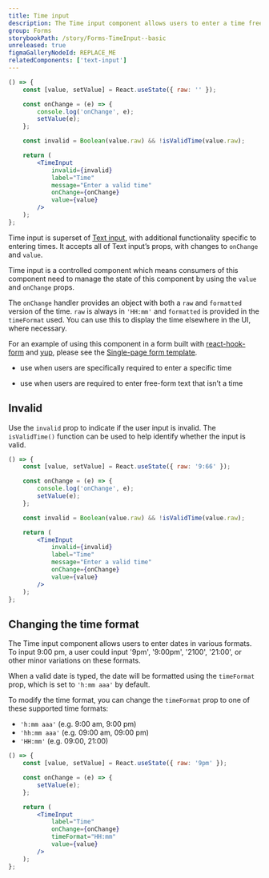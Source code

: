 ```yaml
---
title: Time input
description: The Time input component allows users to enter a time free-form, and in various formats.
group: Forms
storybookPath: /story/Forms-TimeInput--basic
unreleased: true
figmaGalleryNodeId: REPLACE_ME
relatedComponents: ['text-input']
---
```


```jsx live
() => {
	const [value, setValue] = React.useState({ raw: '' });

	const onChange = (e) => {
		console.log('onChange', e);
		setValue(e);
	};

	const invalid = Boolean(value.raw) && !isValidTime(value.raw);

	return (
		<TimeInput
			invalid={invalid}
			label="Time"
			message="Enter a valid time"
			onChange={onChange}
			value={value}
		/>
	);
};
```

Time input is superset of [Text input](/components/text-input), with additional functionality specific to entering times. It accepts all of Text input’s props, with changes to `onChange` and `value`.

Time input is a controlled component which means consumers of this component need to manage the state of this component by using the `value` and `onChange` props.

The `onChange` handler provides an object with both a `raw` and `formatted` version of the time. `raw` is always in `'HH:mm'` and `formatted` is provided in the `timeFormat` used. You can use this to display the time elsewhere in the UI, where necessary.

For an example of using this component in a form built with [react-hook-form](https://react-hook-form.com/) and [yup](https://github.com/jquense/yup), please see the [Single-page form template](/template/single-page-form).

<DoHeading />

- use when users are specifically required to enter a specific time

<DontHeading />

- use when users are required to enter free-form text that isn’t a time

## Invalid

Use the `invalid` prop to indicate if the user input is invalid. The `isValidTime()` function can be used to help identify whether the input is valid.

```jsx live
() => {
	const [value, setValue] = React.useState({ raw: '9:66' });

	const onChange = (e) => {
		console.log('onChange', e);
		setValue(e);
	};

	const invalid = Boolean(value.raw) && !isValidTime(value.raw);

	return (
		<TimeInput
			invalid={invalid}
			label="Time"
			message="Enter a valid time"
			onChange={onChange}
			value={value}
		/>
	);
};
```

## Changing the time format

The Time input component allows users to enter dates in various formats. To input 9:00 pm, a user could input '9pm', '9:00pm', '2100', '21:00', or other minor variations on these formats.

When a valid date is typed, the date will be formatted using the `timeFormat` prop, which is set to `'h:mm aaa'` by default.

To modify the time format, you can change the `timeFormat` prop to one of these supported time formats:

- `'h:mm aaa'` (e.g. 9:00 am, 9:00 pm)
- `'hh:mm aaa'` (e.g. 09:00 am, 09:00 pm)
- `'HH:mm'` (e.g. 09:00, 21:00)

```jsx live
() => {
	const [value, setValue] = React.useState({ raw: '9pm' });

	const onChange = (e) => {
		setValue(e);
	};

	return (
		<TimeInput
			label="Time"
			onChange={onChange}
			timeFormat="HH:mm"
			value={value}
		/>
	);
};
```
